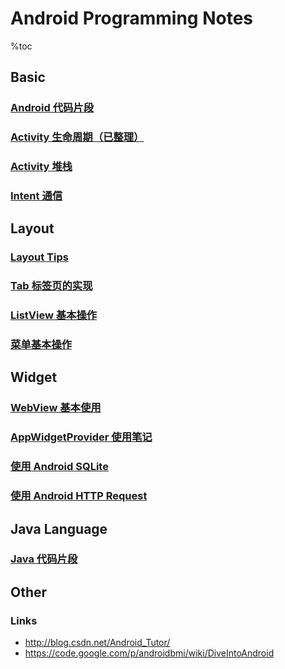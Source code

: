 = Android Programming Notes =

%toc

== Basic ==

=== [[AndroidSnipts|Android 代码片段]] ===

=== [[ActivityLifeCycle|Activity 生命周期（已整理）]] ===

=== [[ActivityStack|Activity 堆栈]] ===

=== [[IntentBasic|Intent 通信]] ===


== Layout ==

=== [[LayoutBasicTips|Layout Tips]] ===

=== [[TabHostLayout|Tab 标签页的实现]] ===

=== [[ListViewBasic|ListView 基本操作]] ===

=== [[MenusBasic|菜单基本操作]] ===


== Widget ==

=== [[WebViewBasic|WebView 基本使用]] ===

=== [[AppWidgetProviderBasic|AppWidgetProvider 使用笔记]] ===

=== [[AndroidSQLiteBasic|使用 Android SQLite]] ===

=== [[AndroidHTTPRequestBasic|使用 Android HTTP Request]] ===


== Java Language ==

=== [[JavaSnipts|Java 代码片段]] ===


== Other ==

=== Links ===

* http://blog.csdn.net/Android_Tutor/
* https://code.google.com/p/androidbmi/wiki/DiveIntoAndroid 
 
